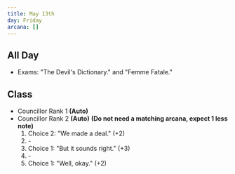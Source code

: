 ```yaml
---
title: May 13th
day: Friday
arcana: []
---
```


## All Day
- Exams: "The Devil's Dictionary." and "Femme Fatale."

## Class
- Councillor Rank 1 **(Auto)**
- Councillor Rank 2 **(Auto)** **(Do not need a matching arcana, expect 1 less note)**
    1. Choice 2: "We made a deal." (+2)
    1. \-
    1. Choice 1: "But it sounds right." (+3)
    1. \-
    1. Choice 1: "Well, okay." (+2)
